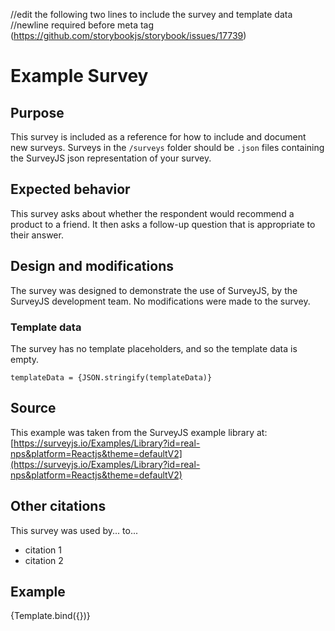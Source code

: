 //edit the following two lines to include the survey and template data
//newline required before meta tag (https://github.com/storybookjs/storybook/issues/17739)

<Meta title="Surveys/Example" component={SurveyWrapper} />

# Example Survey

## Purpose
This survey is included as a reference for how to include and document new surveys.
Surveys in the `/surveys` folder should be `.json` files containing the SurveyJS
json representation of your survey. 

## Expected behavior
This survey asks about whether the respondent would recommend a product to a friend.
It then asks a follow-up question that is appropriate to their answer.

## Design and modifications
The survey was designed to demonstrate the use of SurveyJS, by the SurveyJS development team.
No modifications were made to the survey.

### Template data
The survey has no template placeholders, and so the template data is empty.

<code>templateData = {JSON.stringify(templateData)}</code>

## Source
This example was taken from the SurveyJS example library at: 
[https://surveyjs.io/Examples/Library?id=real-nps&platform=Reactjs&theme=defaultV2](https://surveyjs.io/Examples/Library?id=real-nps&platform=Reactjs&theme=defaultV2)

## Other citations
This survey was used by... to...
- citation 1
- citation 2


## Example
<Canvas>
  <Story 
    name="Example"
    args={{surveyJson: surveyJson}}
  >
    {Template.bind({})}
  </Story>
</Canvas>
